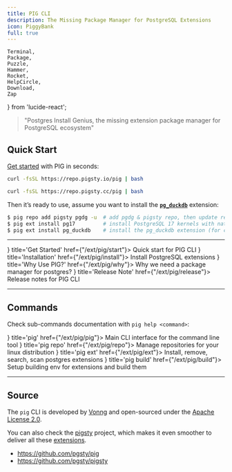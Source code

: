 ```yaml
---
title: PIG CLI
description: The Missing Package Manager for PostgreSQL Extensions
icon: PiggyBank
full: true
---
```



    Terminal,
    Package,
    Puzzle,
    Hammer,
    Rocket,
    HelpCircle,
    Download,
    Zap
} from 'lucide-react';


> "Postgres Install Genius, the missing extension package manager for PostgreSQL ecosystem"

## Quick Start

[Get started](/ext/pig/start) with PIG in seconds:

```bash tab="default"
curl -fsSL https://repo.pigsty.io/pig | bash
```
```bash tab="mirror"
curl -fsSL https://repo.pigsty.cc/pig | bash
```

Then it’s ready to use, assume you want to install the [**`pg_duckdb`**](/ext/pg_duckdb/) extension:

```bash
$ pig repo add pigsty pgdg -u  # add pgdg & pigsty repo, then update repo cache
$ pig ext install pg17         # install PostgreSQL 17 kernels with native PGDG packages
$ pig ext install pg_duckdb    # install the pg_duckdb extension (for current pg17)
```

--------

<Cards>
    <Card icon={<Zap className="text-green-500"/>} title='Get Started' href={"/ext/pig/start"}>
        Quick start for PIG CLI
    </Card>
    <Card icon={<Download className="text-blue-600"/>} title='Installation' href={"/ext/pig/install"}>
        Install PostgreSQL extensions
    </Card>
    <Card icon={<HelpCircle className="text-purple-600"/>} title='Why Use PIG?' href={"/ext/pig/why"}>
        Why we need a package manager for postgres?
    </Card>
    <Card icon={<Rocket className="text-orange-500"/>} title='Release Note' href={"/ext/pig/release"}>
        Release notes for PIG CLI
    </Card>
</Cards>




--------

## Commands

Check sub-commands documentation with `pig help <command>`:

<Cards>
    <Card icon={<Terminal className="text-slate-600"/>} title='pig' href={"/ext/pig/pig"}>
        Main CLI interface for the command line tool
    </Card>
    <Card icon={<Package className="text-indigo-600"/>} title='pig repo' href={"/ext/pig/repo"}>
        Manage repositories for your linux distribution
    </Card>
    <Card icon={<Puzzle className="text-emerald-600"/>} title='pig ext' href={"/ext/pig/ext"}>
        Install, remove, search, scan postgres extensions
    </Card>
    <Card icon={<Hammer className="text-amber-600"/>} title='pig build' href={"/ext/pig/build"}>
        Setup building env for extensions and build them
    </Card>
</Cards>


--------

## Source

The `pig` CLI is developed by [Vonng](/docs/about/author) and open-sourced under the [Apache License 2.0](https://github.com/pgsty/pig/?tab=Apache-2.0-1-ov-file#readme).

You can also check the [pigsty](/docs/) project, which makes it even smoother to deliver all these [extensions](/docs/pgsql/extension).

- https://github.com/pgsty/pig
- https://github.com/pgsty/pigsty

